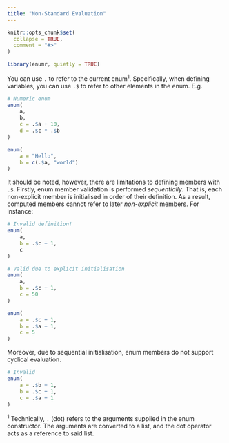 ```yaml
---
title: "Non-Standard Evaluation"
---
```


```r
knitr::opts_chunk$set(
  collapse = TRUE,
  comment = "#>"
)
```

```r
library(enumr, quietly = TRUE)
```


You can use `.` to refer to the current enum<sup>1</sup>. Specifically, when defining variables, you can use `.$` to refer to other elements in the enum. E.g.

```r
# Numeric enum
enum(
    a,
    b,
    c = .$a + 10,
    d = .$c * .$b
)

enum(
    a = "Hello",
    b = c(.$a, "world")
)

```

It should be noted, however, there are limitations to defining members with `.$`. Firstly, enum member validation is performed *sequentially*. That is, each non-explicit member is initialised in order of their definition. As a result, computed members cannot refer to later *non-explicit* members. For instance:

```r
# Invalid definition!
enum(
    a,
    b = .$c + 1,
    c
)

# Valid due to explicit initialisation
enum(
    a,
    b = .$c + 1,
    c = 50
)

enum(
    a = .$c + 1,
    b = .$a + 1,
    c = 5
)
```

Moreover, due to sequential initialisation, enum members do not support cyclical evaluation.

```r
# Invalid
enum(
    a = .$b + 1,
    b = .$c + 1,
    c = .$a + 1
)
```

<sup>1</sup> Technically, `.` (dot) refers to the arguments supplied in the enum constructor. The arguments are converted to a list, and the dot operator acts as a reference to said list.
